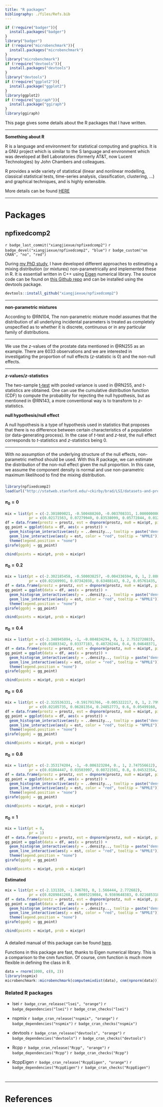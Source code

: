 ```yaml
---
title: "R packages"
bibliography: ./files/Refs.bib
---
```


```r
if (!require("badger")){
  install.packages("badger")
}
library("badger")
if (!require("microbenchmark")){
  install.packages("microbenchmark")
}
library("microbenchmark")
if (!require("devtools")){
  install.packages("devtools")
}
library("devtools")
if (!require("ggplot2")){
  install.package("ggplot2")
}
library(ggplot2)
if (!require("ggiraph")){
  install.package("ggiraph")
}
library(ggiraph)
```

This page gives some details about the R packages that I have written.

***
**Something about R**


R is a language and environment for statistical computing and graphics. It is a
GNU project which is similar to the S language and environment which was 
developed at Bell Laboratories (formerly AT&T, now Lucent Technologies) by John 
Chambers and colleagues.

R provides a wide variety of statistical (linear and nonlinear modelling, 
classical statistical tests, time-series analysis, classification, clustering, 
...) and graphical techniques, and is highly extensible.

More details can be found [HERE](https://r-project.org/)

***

# Packages {.tabset}

## npfixedcomp2

`r badge_last_commit("xiangjiexue/npfixedcomp2")` 
`r badge_devel("xiangjiexue/npfixedcomp2", "blue")`
`r badge_custom("on CRAN", "no", "red")`

During [my PhD study](./phdthesis.html), I have developed different approaches
to estimating a mixing distribution (or mixtures) non-parametrically and 
implemented these in R. It is essentiall written in C++ using [Eigen](https://eigen.tuxfamily.org) numerical library. 
The source code can be found on 
[this Github repo](https://github.com/xiangjiexue/npfixedcomp2) and can be
installed using the devtools package.

```r
devtools::install_github("xiangjiexue/npfixedcomp2")
```

***
**non-parametric mixtures**

According to @RN104, The non-parametric mixture model assumes that the 
distribution of all underlying incidental parameters is treated as completely 
unspecified as to whether it is discrete, continuous or in any particular family
of distributions.

***

We use the $z$-values of the prostate data mentioned in @RN255 as an example.
There are 6033 observations and we are interested in investigating the
proportion of null effects ($z$-statistic is 0) and the non-null effects. 

***
**$z$-values/$z$-statistics**

The two-sample [t-test](https://en.wikipedia.org/wiki/Student%27s_t-test) with
pooled variance is used in @RN255, and $t$-statistics are obtained. One can use
the cumulative distribution function (CDF) to compute the probability for
rejecting the null hypothesis, but as mentioned in @RN143, a more conventional 
way is to transform to $z$-statistics.

**null hypothesis/null effect**

A null hypothesis is a type of hypothesis used in statistics that proposes that
there is no difference between certain characteristics of a population (or 
data-generating process). In the case of $t$-test and $z$-test, the null effect
corresponds to $t$-statistics and $z$-statistics being 0.

***

With no assumption of the underlying structure of the null effects, non-parametric
method should be used. With this R package, we can estimate the distribution
of the non-null effect given the null proportion. In this case, we assume the
component density is normal and use non-parametric maximum likelihood to find
the mixing distribution.

### {.tabset}

```r
library(npfixedcomp2)
load(url("http://statweb.stanford.edu/~ckirby/brad/LSI/datasets-and-programs/data/prostz.RData"))
```

#### $\pi_0 = 0$

```r
mix = list(pt = c(-2.301809021, -0.500488260, -0.003708331, 1.000000000, 2.809330991),
           pr = c(0.02171563, 0.07279940, 0.83538099, 0.05772844, 0.01237554))
df = data.frame(prostz = prostz, est = dnpnorm(prostz, mu0 = mix$pt, pi0 = mix$pr))
gg_point = ggplot(data = df, aes(x = prostz)) +
  geom_histogram_interactive(aes(y = ..density.., tooltip = paste("density is", ..density..)), binwidth = density(df$prostz)$bw) +
  geom_line_interactive(aes(y = est, color = "red", tooltip = "NPMLE")) +
  theme(legend.position = "none")
girafe(ggobj = gg_point)
```

```r
cbind(points = mix$pt, prob = mix$pr)
```

#### $\pi_0 = 0.2$

```r
mix = list(pt = c(-2.302185458, -0.500038257, -0.004336594, 0, 1, 2.808962800),
           pr = c(0.02169991, 0.07342038, 0.63488143, 0.2, 0.05761435, 0.01238394))
df = data.frame(prostz = prostz, est = dnpnorm(prostz, mu0 = mix$pt, pi0 = mix$pr))
gg_point = ggplot(data = df, aes(x = prostz)) +
  geom_histogram_interactive(aes(y = ..density.., tooltip = paste("density is", ..density..)), binwidth = density(df$prostz)$bw) +
  geom_line_interactive(aes(y = est, color = "red", tooltip = "NPMLE")) +
  theme(legend.position = "none")
girafe(ggobj = gg_point)
```

```r
cbind(points = mix$pt, prob = mix$pr)
```

#### $\pi_0 = 0.4$

```r
mix = list(pt = c(-2.348945094, -1, -0.004834294, 0, 1, 2.753272083),
           pr = c(0.01883342, 0.03377183, 0.48726244, 0.4, 0.04648371, 0.01364860))
df = data.frame(prostz = prostz, est = dnpnorm(prostz, mu0 = mix$pt, pi0 = mix$pr))
gg_point = ggplot(data = df, aes(x = prostz)) +
  geom_histogram_interactive(aes(y = ..density.., tooltip = paste("density is", ..density..)), binwidth = density(df$prostz)$bw) +
  geom_line_interactive(aes(y = est, color = "red", tooltip = "NPMLE")) +
  theme(legend.position = "none")
girafe(ggobj = gg_point)
```

```r
cbind(points = mix$pt, prob = mix$pr)
```

#### $\pi_0 = 0.6$

```r
mix = list(pt = c(-2.315536331, -0.591791766, -0.005322217, 0, 1, 2.799648740),
           pr = c(0.02105735, 0.06281354, 0.24852773, 0.6, 0.05499160, 0.01260978))
df = data.frame(prostz = prostz, est = dnpnorm(prostz, mu0 = mix$pt, pi0 = mix$pr))
gg_point = ggplot(data = df, aes(x = prostz)) +
  geom_histogram_interactive(aes(y = ..density.., tooltip = paste("density is", ..density..)), binwidth = density(df$prostz)$bw) +
  geom_line_interactive(aes(y = est, color = "red", tooltip = "NPMLE")) +
  theme(legend.position = "none")
girafe(ggobj = gg_point)
```

```r
cbind(points = mix$pt, prob = mix$pr)
```

#### $\pi_0 = 0.8$

```r
mix = list(pt = c(-2.353174204, -1, -0.006323204, 0., 1, 2.747556612),
           pr = c(0.01864447, 0.03503997, 0.08721501, 0.8, 0.04532354, 0.01377701))
df = data.frame(prostz = prostz, est = dnpnorm(prostz, mu0 = mix$pt, pi0 = mix$pr))
gg_point = ggplot(data = df, aes(x = prostz)) +
  geom_histogram_interactive(aes(y = ..density.., tooltip = paste("density is", ..density..)), binwidth = density(df$prostz)$bw) +
  geom_line_interactive(aes(y = est, color = "red", tooltip = "NPMLE")) +
  theme(legend.position = "none")
girafe(ggobj = gg_point)
```

```r
cbind(points = mix$pt, prob = mix$pr)
```

#### $\pi_0 = 1$

```r
mix = list(pt = 0,
           pr = 1)
df = data.frame(prostz = prostz, est = dnpnorm(prostz, mu0 = mix$pt, pi0 = mix$pr))
gg_point = ggplot(data = df, aes(x = prostz)) +
  geom_histogram_interactive(aes(y = ..density.., tooltip = paste("density is", ..density..)), binwidth = density(df$prostz)$bw) +
  geom_line_interactive(aes(y = est, color = "red", tooltip = "NPMLE")) +
  theme(legend.position = "none")
girafe(ggobj = gg_point)
```

```r
cbind(points = mix$pt, prob = mix$pr)
```

#### Estimated

```r
mix = list(pt = c(-2.131320, -1.346703, 0, 1.566444, 2.772682),
           pr = c(0.0289841268, 0.0005219084, 0.9369648383, 0.0216853183, 0.0118438083))
df = data.frame(prostz = prostz, est = dnpnorm(prostz, mu0 = mix$pt, pi0 = mix$pr))
gg_point = ggplot(data = df, aes(x = prostz)) +
  geom_histogram_interactive(aes(y = ..density.., tooltip = paste("density is", ..density..)), binwidth = density(df$prostz)$bw) +
  geom_line_interactive(aes(y = est, color = "red", tooltip = "NPMLE")) +
  theme(legend.position = "none")
girafe(ggobj = gg_point)
```

```r
cbind(points = mix$pt, prob = mix$pr)
```

### {-}

A detailed manual of this package can be found 
[here](https://xiangjiexue.github.io/npfixedcomp2).

Functions in this package are fast, thanks to Eigen numerical library. This is a comparison to the cnm function. Of course, cnm function is much more flexible in defining the class in R.

```r
data = rnorm(1000, c(0, 2))
library(nspmix)
microbenchmark::microbenchmark(computemixdist(data), cnm(npnorm(data)))
```

### Related R packages

* lsei `r badge_cran_release("lsei", "orange")` 
`r badge_dependencies("lsei")` `r badge_cran_checks("lsei")`

* nspmix `r badge_cran_release("nspmix", "orange")` 
`r badge_dependencies("nspmix")` `r badge_cran_checks("nspmix")`

* devtools `r badge_cran_release("devtools", "orange")` 
`r badge_dependencies("devtools")` `r badge_cran_checks("devtools")`

* Rcpp `r badge_cran_release("Rcpp", "orange")` 
`r badge_dependencies("Rcpp")` `r badge_cran_checks("Rcpp")`

* RcppEigen `r badge_cran_release("RcppEigen", "orange")` 
`r badge_dependencies("RcppEigen")` `r badge_cran_checks("RcppEigen")`

# {-}

***

# References

